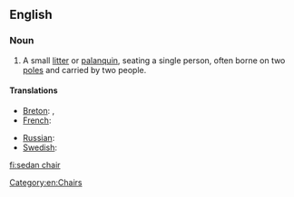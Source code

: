 ==English==

===Noun===
{{en-noun|sg=[[sedan]] [[chair]]}}

# A small [[litter]] or [[palanquin]], seating a single person, often borne on two [[pole]]s and carried by two people.

====Translations====
{{trans-top}}
* [[Breton]]: {{t+|br|kador-doug|f}}, {{t+|br|kador-bortez|f}}
* [[French]]: {{t+|fr|chaise à porteurs|f}}
{{trans-mid}}
* [[Russian]]: {{t|ru|портшез|m|sc=Cyrl|tr=portšěz}}
* [[Swedish]]: {{t|sv|bärstol|c}}
{{trans-bottom}}

[[Category:en:Chairs]]

[[fi:sedan chair]]